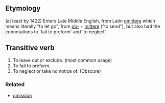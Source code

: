 ==Etymology==
(at least by 1422) Enters Late Middle English, from Latin [[omittere]] which means literally "to let go", from [[ob-]] + [[mittere]] ("to send"), but also had the connotations to 'fail to preform' and 'to neglect'.

==Transitive verb==
#To leave out or exclude. (most common usage)
#To fail to preform.
#To neglect or take no notice of. (Obscure) 



===Related===
*[[omission]]